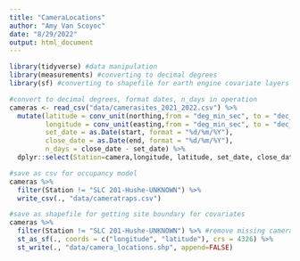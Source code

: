 ```yaml
---
title: "CameraLocations"
author: "Amy Van Scoyoc"
date: "8/29/2022"
output: html_document
---
```


```r
library(tidyverse) #data manipulation
library(measurements) #converting to decimal degrees
library(sf) #converting to shapefile for earth engine covariate layers
```


```r
#convert to decimal degrees, format dates, n_days in operation
cameras <- read_csv("data/camerasites_2021_2022.csv") %>%
  mutate(latitude = conv_unit(northing,from = "deg_min_sec", to = "dec_deg") %>% as.numeric(),
         longitude = conv_unit(easting,from = "deg_min_sec", to = "dec_deg") %>% as.numeric(), 
         set_date = as.Date(start, format = "%d/%m/%Y"),
         close_date = as.Date(end, format = "%d/%m/%Y"),
         n_days = close_date - set_date) %>% 
  dplyr::select(Station=camera,longitude, latitude, set_date, close_date, n_days, elevation_m)
```


```r
#save as csv for occupancy model
cameras %>% 
  filter(Station != "SLC 201-Hushe-UNKNOWN") %>%
  write_csv(., "data/cameratraps.csv")

#save as shapefile for getting site boundary for covariates
cameras %>% 
  filter(Station != "SLC 201-Hushe-UNKNOWN") %>% #remove missing camera
  st_as_sf(., coords = c("longitude", "latitude"), crs = 4326) %>% 
  st_write(., "data/camera_locations.shp", append=FALSE)
```


